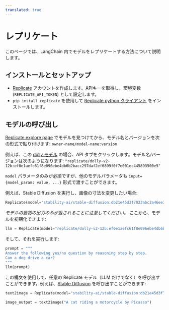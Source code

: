 ```yaml
---
translated: true
---
```


# レプリケート

このページでは、LangChain 内でモデルをレプリケートする方法について説明します。

## インストールとセットアップ

- [Replicate](https://replicate.com) アカウントを作成します。APIキーを取得し、環境変数 (`REPLICATE_API_TOKEN`) として設定します。
- `pip install replicate` を使用して [Replicate python クライアント](https://github.com/replicate/replicate-python) をインストールします。

## モデルの呼び出し

[Replicate explore page](https://replicate.com/explore) でモデルを見つけてから、モデル名とバージョンを次の形式で貼り付けます: `owner-name/model-name:version`

例えば、この [dolly モデル](https://replicate.com/replicate/dolly-v2-12b) の場合、API タブをクリックします。モデル名/バージョンは次のようになります: `"replicate/dolly-v2-12b:ef0e1aefc61f8e096ebe4db6b2bacc297daf2ef6899f0f7e001ec445893500e5"`

`model` パラメータのみが必須ですが、他のモデルパラメータも `input={model_param: value, ...}` 形式で渡すことができます。

例えば、Stable Diffusion を実行し、画像の寸法を変更したい場合:

```python
Replicate(model="stability-ai/stable-diffusion:db21e45d3f7023abc2a46ee38a23973f6dce16bb082a930b0c49861f96d1e5bf", input={'image_dimensions': '512x512'})
```

*モデルの最初の出力のみが返されることに注意してください。*
ここから、モデルを初期化できます:

```python
llm = Replicate(model="replicate/dolly-v2-12b:ef0e1aefc61f8e096ebe4db6b2bacc297daf2ef6899f0f7e001ec445893500e5")
```

そして、それを実行します:

```python
prompt = """
Answer the following yes/no question by reasoning step by step.
Can a dog drive a car?
"""
llm(prompt)
```

この構文を使用して、任意の Replicate モデル（LLM だけでなく）を呼び出すことができます。例えば、[Stable Diffusion](https://replicate.com/stability-ai/stable-diffusion) を呼び出すことができます:

```python
text2image = Replicate(model="stability-ai/stable-diffusion:db21e45d3f7023abc2a46ee38a23973f6dce16bb082a930b0c49861f96d1e5bf", input={'image_dimensions':'512x512'})

image_output = text2image("A cat riding a motorcycle by Picasso")
```
